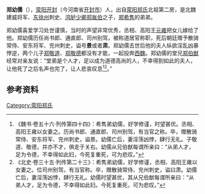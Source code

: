 '''郑幼儒'''（{{bd|？||？||}}），[[荥阳郡|荥阳]][[开封县|开封]]（今河南省[[开封市|开封市]]）人，出自[[荥阳郑氏|荥阳郑氏]]北祖第二房，是北魏建威将军、[[东徐州|东徐州]]刺史、[[鸿胪少卿|鸿胪少卿]][[郑胤伯|郑胤伯]]之子，[[郑希隽|郑希隽]]的弟弟。

郑幼儒喜爱学习处世谨慎，当时的声望非常优秀，丞相、高阳王[[元雍|元雍]]把女儿嫁给了他。郑幼儒历任尚书郎、通直郎、司州别驾，被称道居官称职，死后朝廷赠予散骑常侍、安东将军、兖州刺史，谥号'''景'''或者'''肃'''。郑幼儒去世后他的夫人纵欲淫乱凶暴悖逆，两个儿子[[郑敬道|郑敬道]]、[[郑敬德|郑敬德]]都没有才能，一起投奔[[西魏|西魏]]。郑幼儒的堂兄[[郑伯猷|郑伯猷]]经常对亲友说：“堂弟是个人才，足以成为道德高尚的人，不幸得到如此的夫人，让他死了之后名声也完了，让人悲哀叹息<ref>《魏书·卷五十六·列传第四十四》：希隽弟幼儒，好学修谨，时望甚优。丞相、高阳王雍以女妻之。历尚书郎、通直郎、司州别驾，有当官之称。卒，赠散骑常侍、安东将军、兖州刺史，谥景。幼儒亡后，妻淫荡凶悖，肆行无礼。子敬道、敬德，并亦不才，俱走于关右。幼儒从兄伯猷每谓所亲曰：“从弟人才，足为令德，不幸得如此妇，今死复重死，可为悲叹。”</ref><ref>《北史·卷三十五·列传第二十三》：希隽弟幼儒，好学修谨，丞相、高阳王雍以女妻之。位司州别驾，有当官称。卒，赠散骑常侍、兖州刺史，谥曰肃。幼儒亡后，妻淫荡凶悖，肆行无礼。幼儒时望甚优，其从兄伯猷每谓所亲曰：“从弟人才，足为令德，不幸得如此妇。今死复重死，可为悲叹。”</ref>。”

==参考资料==
{{reflist}}

[[Category:荥阳郑氏|Category:荥阳郑氏]]